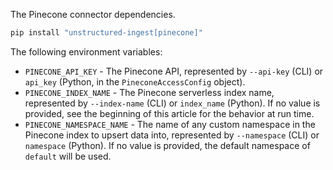 The Pinecone connector dependencies.

```bash
pip install "unstructured-ingest[pinecone]"
```


<AdditionalIngestDependencies />

The following environment variables:

- `PINECONE_API_KEY` - The Pinecone API, represented by `--api-key` (CLI) or `api_key` (Python, in the `PineconeAccessConfig` object).
- `PINECONE_INDEX_NAME` - The Pinecone serverless index name, represented by `--index-name` (CLI) or `index_name` (Python). If no value is provided, see the beginning of this article for the behavior at run time.
- `PINECONE_NAMESPACE_NAME` - The name of any custom namespace in the Pinecone index to upsert data into, represented by `--namespace` (CLI) or `namespace` (Python). If no value is provided, the default namespace of `default` will be used.